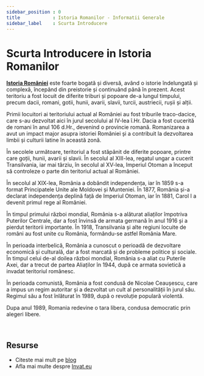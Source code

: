 ```yaml
---
sidebar_position : 0
title            : Istoria Romanilor - Informatii Generale
sidebar_label    : Scurta Introducere
---
```


# Scurta Introducere in Istoria Romanilor

**[Istoria României](/istoria-romanilor/)** este foarte bogată și diversă, având o istorie îndelungată și complexă, începând din preistorie și continuând până în prezent. 
Acest teritoriu a fost locuit de diferite triburi și popoare de-a lungul timpului, precum dacii, romani, gotii, hunii, avarii, slavii, turcii, austriecii, rușii și alții.

Primii locuitori ai teritoriului actual al României au fost triburile traco-dacice, care s-au dezvoltat aici în jurul secolului al IV-lea î.Hr. 
Dacia a fost cucerită de romani în anul 106 d.Hr., devenind o provincie romană. Romanizarea a avut un impact major asupra istoriei României și a contribuit la dezvoltarea limbii și culturii latine în această zonă.

În secolele următoare, teritoriul a fost stăpânit de diferite popoare, printre care goții, hunii, avarii și slavii. 
În secolul al XIII-lea, regatul ungar a cucerit Transilvania, iar mai târziu, în secolul al XV-lea, Imperiul Otoman a început să controleze o parte din teritoriul actual al României.

În secolul al XIX-lea, România a dobândit independența, iar în 1859 s-a format Principatele Unite ale Moldovei și Munteniei. 
În 1877, România și-a declarat independența deplină față de Imperiul Otoman, iar în 1881, Carol I a devenit primul rege al României.

În timpul primului război mondial, România s-a alăturat aliaților împotriva Puterilor Centrale, dar a fost învinsă de armata germană în anul 1916 și a pierdut teritorii importante. 
În 1918, Transilvania și alte regiuni locuite de români au fost unite cu România, formându-se astfel România Mare.

În perioada interbelică, România a cunoscut o perioadă de dezvoltare economică și culturală, dar a fost marcată și de probleme politice și sociale.
În timpul celui de-al doilea război mondial, România s-a aliat cu Puterile Axei, dar a trecut de partea Aliaților în 1944, după ce armata sovietică a invadat teritoriul românesc.

În perioada comunistă, România a fost condusă de Nicolae Ceaușescu, care a impus un regim autoritar și a dezvoltat un cult al personalității în jurul său. 
Regimul său a fost înlăturat în 1989, după o revoluție populară violentă.

Dupa anul 1989, Romania redevine o tara libera, condusa democratic prin alegeri libere.

<br />

## Resurse

- Citeste mai mult pe [blog](https://www.blog.invat.eu/)
- Afla mai multe despre [Invat.eu](/intro) 

